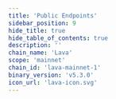 ```yaml
---
title: 'Public Endpoints'
sidebar_position: 9
hide_title: true
hide_table_of_contents: true
description: ''
chain_name: 'Lava'
scope: 'mainnet'
chain_id: 'lava-mainnet-1'
binary_version: 'v5.3.0'
icon_url: 'lava-icon.svg'
---
```



<PageTitle
  iconUrl="img/lava-icon.svg"
  title="Lava Public Endpoints"
  chainId="lava-mainnet-1"
  version="v5.3.0"
/>

<PublicEndpoints chainId="lava-mainnet-1" />